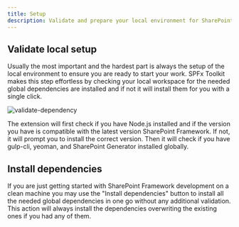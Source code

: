```yaml
---
title: Setup
description: Validate and prepare your local environment for SharePoint Framework development with SPFx Toolkit.
---
```


## Validate local setup

Usually the most important and the hardest part is always the setup of the local environment to ensure you are ready to start your work. SPFx Toolkit makes this step effortless by checking your local workspace for the needed global dependencies are installed and if not it will install them for you with a single click.

![validate-dependency](../../../../../assets/images/validate-dependency.png)

The extension will first check if you have Node.js installed and if the version you have is compatible with the latest version SharePoint Framework. If not, it will prompt you to install the correct version. 
Then it will check if you have gulp-cli, yeoman, and SharePoint Generator installed globally.

## Install dependencies

If you are just getting started with SharePoint Framework development on a clean machine you may use the "Install dependencies" button to install all the needed global dependencies in one go without any additional validation. This action will always install the dependencies overwriting the existing ones if you had any of them.